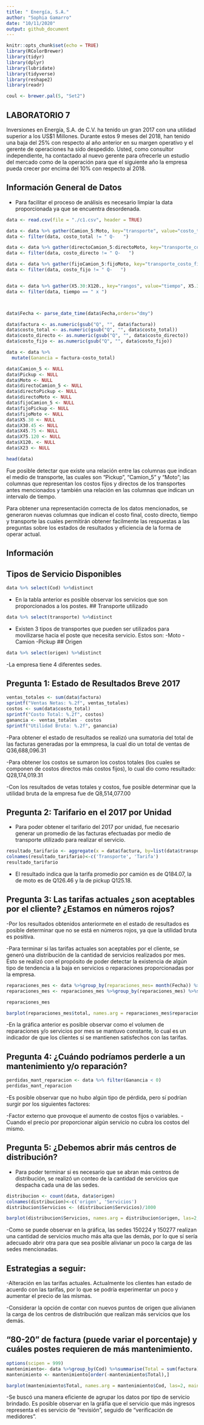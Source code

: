 ```yaml
---
title: " Energía, S.A."
author: "Sophia Gamarro"
date: "10/11/2020"
output: github_document
---
```


```r
knitr::opts_chunk$set(echo = TRUE)
library(RColorBrewer)
library(tidyr)
library(dplyr)
library(lubridate)
library(tidyverse)
library(reshape2)
library(readr)

coul <- brewer.pal(5, "Set2") 
```

## LABORATORIO 7

Inversiones en Energía, S.A. de C.V. ha tenido un gran 2017 con una utilidad superior a los US$1 Millones. Durante estos 9 meses del 2018, han tenido una baja del 25% con respecto al año anterior en su margen operativo y el gerente de operaciones ha sido despedido. Usted, como consultor independiente, ha contactado al nuevo gerente para ofrecerle un estudio del mercado como de la operación para que el siguiente año la empresa pueda crecer por encima del 10% con respecto al 2018.

## Información General de Datos 
- Para facilitar el proceso de análisis es necesario limpiar la data proporcionada ya que se encuentra desordenada. 

```r
data <- read.csv(file = "./c1.csv", header = TRUE)

data <- data %>% gather(Camion_5:Moto, key="transporte", value="costo_total", Camion_5:Moto)
data <- filter(data, costo_total != " Q-   ")

data <- data %>% gather(directoCamion_5:directoMoto, key="transporte_costo_directo", value="costo_directo" ,directoCamion_5:directoMoto)
data <- filter(data, costo_directo != " Q-   ")

data <- data %>% gather(fijoCamion_5:fijoMoto, key="transporte_costo_fijo", value="costo_fijo", fijoCamion_5:fijoMoto)
data <- filter(data, costo_fijo != " Q-   ")


data <- data %>% gather(X5.30:X120., key="rangos", value="tiempo", X5.30:X120.)
data <- filter(data, tiempo == " x ")



data$Fecha <- parse_date_time(data$Fecha,orders="dmy")

data$factura <- as.numeric(gsub("Q", "", data$factura))
data$costo_total <- as.numeric(gsub("Q", "", data$costo_total))
data$costo_directo <- as.numeric(gsub("Q", "", data$costo_directo))
data$costo_fijo <- as.numeric(gsub("Q", "", data$costo_fijo))

data <- data %>% 
  mutate(Ganancia = factura-costo_total)

data$Camion_5 <- NULL
data$Pickup <- NULL
data$Moto <- NULL
data$directoCamion_5 <- NULL
data$directoPickup <- NULL
data$directoMoto <- NULL
data$fijoCamion_5 <- NULL
data$fijoPickup <- NULL
data$fijoMoto <- NULL
data$X5.30 <- NULL
data$X30.45 <- NULL
data$X45.75 <- NULL
data$X75.120 <- NULL
data$X120. <- NULL
data$X23 <- NULL 
```



```r
head(data)
```

Fue posible detectar que existe una relación entre las columnas que indican el medio de transporte, las cuales son "Pickup", "Camion_5" y "Moto"; las columnas que representan los costos fijos y directos de los transportes antes mencionados y también una relación en las columnas que indican un intervalo de tiempo. 

Para obtener una representación correcta de los datos mencionados, se generaron nuevas columnas que indican el costo final, costo directo, tiempo y transporte las cuales permitirán obtener  facilmente las respuestas a las preguntas sobre los estados de resultados y eficiencia de la forma de operar actual. 

## Información

## Tipos de Servicio Disponibles
```r
data %>% select(Cod) %>%distinct
```
- En la tabla anterior es posible observar los servicios que son proporcionados a los postes. 
## Transporte utilizado
```r
data %>% select(transporte) %>%distinct
```
- Existen 3 tipos de transportes que pueden ser utilizados para movilizarse hacia el poste que necesita servicio. Estos son: 
    -Moto
    -Camion
    -Pickup
## Origen
```r
data %>% select(origen) %>%distinct
```
-La empresa tiene 4 diferentes sedes. 

## Pregunta 1: Estado de Resultados Breve 2017
```r
ventas_totales <- sum(data$factura)
sprintf("Ventas Netas: %.2f", ventas_totales)
costos <- sum(data$costo_total)
sprintf("Costo Total: %.2f", costos)
ganancia <- ventas_totales - costos
sprintf("Utilidad Bruta: %.2f", ganancia)
```

-Para obtener el estado de resultados se realizó una sumatoria del total de las facturas generadas por la emmpresa, la cual dio un total de ventas de Q36,688,096.31

-Para obtener los costos se sumaron los costos totales (los cuales se componen de costos directos más costos fijos), lo cual dio como resultado: Q28,174,019.31

-Con los resultados de vetas totales y costos, fue posible determinar que la utilidad bruta de la empresa fue de Q8,514,077.00

## Pregunta 2: Tarifario en el 2017 por Unidad

- Para poder obtener el tarifario del 2017 por unidad, fue necesario generar un promedio de las facturas efectuadas por medio de transporte utilizado para realizar el servicio.
```r
resultado_tarifario <- aggregate(x = data$factura, by=list(data$transporte), mean)
colnames(resultado_tarifario)<-c('Transporte', 'Tarifa')
resultado_tarifario
```
- El resultado indica que la tarifa promedio por camión es de Q184.07, la de moto es de Q126.46 y la de pickup Q125.18. 

## Pregunta 3: Las tarifas actuales ¿son aceptables por el cliente? ¿Estamos en números rojos?
-Por los resultados obtenidos anteriormete en el estado de resultados es posible determinar que no se está en números rojos,
ya que la utilidad bruta es positiva. 

-Para terminar si las tarifas actuales son aceptables por el cliente,  se generó una distribución de la cantidad de servicios realizados por mes. Esto se realizó con el propósito de poder detectar la existencia de algún tipo de tendencia a la baja en servicios o reparaciones proporcionadas por la empresa. 

```r
reparaciones_mes <- data %>%group_by(reparaciones_mes= month(Fecha)) %>%count(ID)
reparaciones_mes <- reparaciones_mes %>%group_by(reparaciones_mes) %>%summarise(total = sum(n))

reparaciones_mes 
```

```r
barplot(reparaciones_mes$total, names.arg = reparaciones_mes$reparaciones_mes, las=2, main="Reparaciones y/o Servicios por mes",  col=coul)
```

-En la gráfica anterior es posible observar como  el volumen de reparaciones y/o servicios por mes se mantuvo constante, lo cual es un indicador de que los clientes sí se mantienen satisfechos con las tarifas. 

## Pregunta 4: ¿Cuándo podríamos perderle a un mantenimiento y/o reparación?
```r
perdidas_mant_reparacion <- data %>% filter(Ganancia < 0) 
perdidas_mant_reparacion
```

-Es posible observar que no hubo algún tipo de pérdida, pero sí podrían surgir por los siguientes factores: 

  -Factor externo que provoque el aumento de costos fijos o variables. 
  -Cuando el precio  por proporcionar algún servicio no cubra los costos del mismo. 


## Pregunta 5: ¿Debemos abrir más centros de distribución?
- Para poder terminar si es necesario que se abran más centros de distribución, se realizó un conteo de la cantidad de servicios que despacha cada una de las sedes. 

```r
distribucion <- count(data, data$origen)
colnames(distribucion)<-c('origen', 'Servicios')
distribucion$Servicios <- (distribucion$Servicios)/1000
```
```r
barplot(distribucion$Servicios, names.arg = distribucion$origen, las=2, main="Viajes por sede (millas)",  col=coul )
```

-Como se puede observar en la gráfica, las sedes 150224 y 150277 realizan una cantidad de servicios mucho más alta que las demás, por lo que sí sería adecuado abrir otra  para que sea posible alivianar un poco la carga de las sedes mencionadas.  

## Estrategias a seguir: 
-Alteración en las tarifas actuales. Actualmente los clientes  han estado de acuerdo con las tarifas,  por lo que se podría experimentar un poco y aumentar el precio de las mismas.

-Considerar la opción de contar con nuevos puntos de origen que alivianen la carga de los centros de distribución que realizan más servicios que los demás. 

## “80-20” de factura (puede variar el porcentaje) y cuáles postes requieren de más mantenimiento.

```r
options(scipen = 999)     
mantenimiento<- data %>%group_by(Cod) %>%summarise(Total = sum(factura)/1000)
mantenimiento <- mantenimiento[order(-mantenimiento$Total),]
```
```r
barplot(mantenimiento$Total, names.arg = mantenimiento$Cod, las=2, main="80-20 Postes por servicio (millas)", cex.names = 0.6, ylim = c(0,15000),  col=coul )
```

-Se buscó una manera eficiente de agrupar los datos por tipo de servicio brindado. Es posible observar en la gráfia que el servicio que más ingresos representa el es servicio de "revisión", seguido de "verificación de medidores". 

